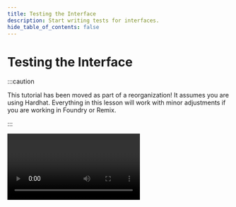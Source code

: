 ```yaml
---
title: Testing the Interface
description: Start writing tests for interfaces.
hide_table_of_contents: false
---
```


# Testing the Interface

:::caution

This tutorial has been moved as part of a reorganization! It assumes you are using Hardhat. Everything in this lesson will work with minor adjustments if you are working in Foundry or Remix.

:::


<Video videoId='877160111' title='Testing the Interface' />
